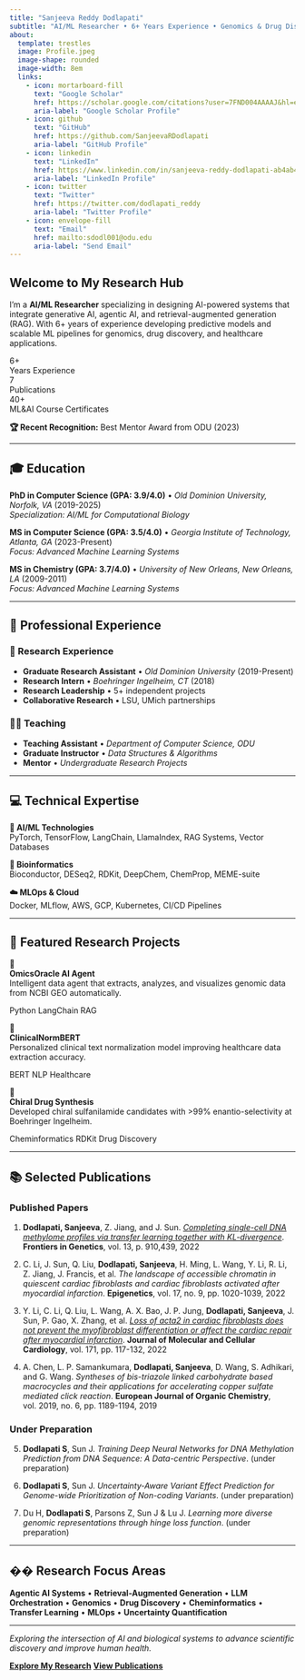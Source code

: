 ```yaml
---
title: "Sanjeeva Reddy Dodlapati"
subtitle: "AI/ML Researcher • 6+ Years Experience • Genomics & Drug Discovery Expert"
about:
  template: trestles
  image: Profile.jpeg
  image-shape: rounded
  image-width: 8em
  links:
    - icon: mortarboard-fill
      text: "Google Scholar"
      href: https://scholar.google.com/citations?user=7FND004AAAAJ&hl=en&authuser=1
      aria-label: "Google Scholar Profile"
    - icon: github
      text: "GitHub"
      href: https://github.com/SanjeevaRDodlapati
      aria-label: "GitHub Profile"
    - icon: linkedin
      text: "LinkedIn"
      href: https://www.linkedin.com/in/sanjeeva-reddy-dodlapati-ab4ab490/
      aria-label: "LinkedIn Profile"
    - icon: twitter
      text: "Twitter"
      href: https://twitter.com/dodlapati_reddy
      aria-label: "Twitter Profile"
    - icon: envelope-fill
      text: "Email"
      href: mailto:sdodl001@odu.edu
      aria-label: "Send Email"
---
```


:::{.animate-fade-in}
# Welcome to My Research Hub

<div class="hero-content">
I'm a **AI/ML Researcher** specializing in designing AI-powered systems that integrate generative AI, agentic AI, and retrieval-augmented generation (RAG). With 6+ years of experience developing predictive models and scalable ML pipelines for genomics, drug discovery, and healthcare applications.

<div class="achievement-stats">
<div class="stat-item">
  <div class="stat-number">6+</div>
  <div class="stat-label">Years Experience</div>
</div>
<div class="stat-item">
  <div class="stat-number">7</div>
  <div class="stat-label">Publications</div>
</div>
<div class="stat-item">
  <div class="stat-number">40+</div>
  <div class="stat-label">ML&AI Course Certificates</div>
</div>
</div>

**🏆 Recent Recognition:** Best Mentor Award from ODU (2023)
</div>

:::

---

## 🎓 Education

::: {.card}
::: {.card-body}
**PhD in Computer Science (GPA: 3.9/4.0)** • *Old Dominion University, Norfolk, VA* (2019-2025)  
*Specialization: AI/ML for Computational Biology*

**MS in Computer Science (GPA: 3.5/4.0)** • *Georgia Institute of Technology, Atlanta, GA* (2023-Present)  
*Focus: Advanced Machine Learning Systems*

**MS in Chemistry (GPA: 3.7/4.0)** • *University of New Orleans, New Orleans, LA* (2009-2011)  
*Focus: Advanced Machine Learning Systems*
:::
:::

---

## 💼 Professional Experience

::: {.row}
::: {.col-md-6}
::: {.card}
::: {.card-header}
### 🔬 Research Experience
:::
::: {.card-body}
- **Graduate Research Assistant** • *Old Dominion University* (2019-Present)
- **Research Intern** • *Boehringer Ingelheim, CT* (2018)
- **Research Leadership** • 5+ independent projects
- **Collaborative Research** • LSU, UMich partnerships
:::
:::
:::

::: {.col-md-6}
::: {.card}
::: {.card-header}
### 👨‍🏫 Teaching
:::
::: {.card-body}
- **Teaching Assistant** • *Department of Computer Science, ODU*
- **Graduate Instructor** • *Data Structures & Algorithms*
- **Mentor** • *Undergraduate Research Projects*
:::
:::
:::
:::

---

## 💻 Technical Expertise

::: {.row}
::: {.col-md-4}
::: {.card}
::: {.card-body}
**🤖 AI/ML Technologies**  
PyTorch, TensorFlow, LangChain, LlamaIndex, RAG Systems, Vector Databases
:::
:::
:::

::: {.col-md-4}
::: {.card}
::: {.card-body}
**🧬 Bioinformatics**  
Bioconductor, DESeq2, RDKit, DeepChem, ChemProp, MEME-suite
:::
:::
:::

::: {.col-md-4}
::: {.card}
::: {.card-body}
**☁️ MLOps & Cloud**  
Docker, MLflow, AWS, GCP, Kubernetes, CI/CD Pipelines
:::
:::
:::
:::

---

## 🚀 Featured Research Projects

::: {.row}
::: {.col-lg-4}
::: {.card .project-card}
::: {.card-body}
<div class="project-icon">🧬</div>
**OmicsOracle AI Agent**  
Intelligent data agent that extracts, analyzes, and visualizes genomic data from NCBI GEO automatically.
<div class="project-tech">
<span class="skill-badge">Python</span>
<span class="skill-badge">LangChain</span>
<span class="skill-badge">RAG</span>
</div>
:::
:::
:::

::: {.col-lg-4}
::: {.card .project-card}
::: {.card-body}
<div class="project-icon">🤖</div>
**ClinicalNormBERT**  
Personalized clinical text normalization model improving healthcare data extraction accuracy.
<div class="project-tech">
<span class="skill-badge">BERT</span>
<span class="skill-badge">NLP</span>
<span class="skill-badge">Healthcare</span>
</div>
:::
:::
:::

::: {.col-lg-4}
::: {.card .project-card}
::: {.card-body}
<div class="project-icon">💊</div>
**Chiral Drug Synthesis**  
Developed chiral sulfanilamide candidates with >99% enantio-selectivity at Boehringer Ingelheim.
<div class="project-tech">
<span class="skill-badge">Cheminformatics</span>
<span class="skill-badge">RDKit</span>
<span class="skill-badge">Drug Discovery</span>
</div>
:::
:::
:::
:::

---

## 📚 Selected Publications

::: {.content}
### Published Papers

1. **Dodlapati, Sanjeeva**, Z. Jiang, and J. Sun. [*Completing single-cell DNA methylome profiles via transfer learning together with KL-divergence*](https://www.frontiersin.org/articles/10.3389/fgene.2022.910439/full). **Frontiers in Genetics**, vol. 13, p. 910,439, 2022

2. C. Li, J. Sun, Q. Liu, **Dodlapati, Sanjeeva**, H. Ming, L. Wang, Y. Li, R. Li, Z. Jiang, J. Francis, et al. *The landscape of accessible chromatin in quiescent cardiac fibroblasts and cardiac fibroblasts activated after myocardial infarction*. **Epigenetics**, vol. 17, no. 9, pp. 1020-1039, 2022

3. Y. Li, C. Li, Q. Liu, L. Wang, A. X. Bao, J. P. Jung, **Dodlapati, Sanjeeva**, J. Sun, P. Gao, X. Zhang, et al. [*Loss of acta2 in cardiac fibroblasts does not prevent the myofibroblast differentiation or affect the cardiac repair after myocardial infarction*](https://doi.org/10.1016/j.yjmcc.2022.08.003). **Journal of Molecular and Cellular Cardiology**, vol. 171, pp. 117-132, 2022

4. A. Chen, L. P. Samankumara, **Dodlapati, Sanjeeva**, D. Wang, S. Adhikari, and G. Wang. *Syntheses of bis-triazole linked carbohydrate based macrocycles and their applications for accelerating copper sulfate mediated click reaction*. **European Journal of Organic Chemistry**, vol. 2019, no. 6, pp. 1189-1194, 2019

### Under Preparation

5. **Dodlapati S**, Sun J. *Training Deep Neural Networks for DNA Methylation Prediction from DNA Sequence: A Data-centric Perspective*. (under preparation)

6. **Dodlapati S**, Sun J. *Uncertainty-Aware Variant Effect Prediction for Genome-wide Prioritization of Non-coding Variants*. (under preparation)

7. Du H, **Dodlapati S**, Parsons Z, Sun J & Lu J. *Learning more diverse genomic representations through hinge loss function*. (under preparation)
:::

---

::: {.text-center}
## �� Research Focus Areas

**Agentic AI Systems** • **Retrieval-Augmented Generation** • **LLM Orchestration** • **Genomics** • **Drug Discovery** • **Cheminformatics** • **Transfer Learning** • **MLOps** • **Uncertainty Quantification**
:::

---

::: {.text-center .mt-4}
*Exploring the intersection of AI and biological systems to advance scientific discovery and improve human health.*

[**Explore My Research**](ml-blog.html){.btn .btn-primary .me-2}
[**View Publications**](https://scholar.google.com/citations?user=7FND004AAAAJ&hl=en&authuser=1){.btn .btn-outline-primary}
:::

<!-- Floating Action Buttons -->
<div class="fab-container">
  <a href="#" class="fab scroll-top" id="scrollTop" title="Back to Top">
    <i class="bi bi-arrow-up"></i>
  </a>
  <a href="mailto:sdodl001@odu.edu" class="fab" title="Contact Me">
    <i class="bi bi-envelope"></i>
  </a>
  <a href="https://github.com/SanjeevaRDodlapati" class="fab" title="GitHub" target="_blank">
    <i class="bi bi-github"></i>
  </a>
</div>
